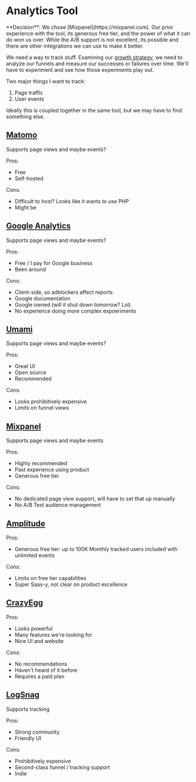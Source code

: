 
# Analytics Tool

<Callout>
  **Decision**: We chose [Mixpanel](https://mixpanel.com). Our prior experience with the tool, its generous free tier,
  and the power of what it can do won us over. While the A/B support is not excellent, its possible and there are other
  integrations we can use to make it better.
</Callout>

We need a way to track stuff. Examining our [growth strategy](/growth-strategy), we need to analyze our funnels and measure our successes or failures over time. We'll have to experiment and see how those experiments play out.

Two major things I want to track:

1. Page traffic
2. User events

Ideally this is coupled together in the same tool, but we may have to find something else.

## [Matomo](https://matomo.org/)

Supports page views and maybe events?

Pros:

- Free
- Self-hosted

Cons:

- Difficult to host? Looks like it wants to use PHP
- Might be

## [Google Analytics](https://developers.google.com/analytics/devguides/collection/ga4)

Supports page views and maybe events?

Pros:

- Free / I pay for Google business
- Been around

Cons:

- Client-side, so adblockers affect reports
- Google documentation
- Google owned (will it shut down tomorrow? Lol)
- No experience doing more complex expoeriments

## [Umami](https://umami.is/docs/about)

Supports page views and maybe events?

Pros:

- Great UI
- Open source
- Recommended

Cons:

- Looks prohibitively expensive
- Limits on funnel views

## [Mixpanel](https://mixpanel.com/home)

Supports page views and maybe events

Pros:

- Highly recommended
- Past experience using product
- Generous free tier

Cons:

- No dedicated page view support, will have to set that up manually
- No A/B Test audience management

## [Amplitude](https://amplitude.com/)

Pros:

- Generous free tier: up to 100K Monthly tracked users included with unlimited events

Cons:

- Limits on free tier capabilities
- Super Saas-y, not clear on product excellence

## [CrazyEgg](crazyegg.com)

Pros:

- Looks powerful
- Many features we're looking for
- Nice UI and website

Cons:

- No recommendations
- Haven't heard of it before
- Requires a paid plan

## [LogSnag](https://logsnag.com/)

Supports tracking

Pros:

- Strong community
- Friendly UI

Cons:

- Prohibitively expensive
- Second-class funnel / tracking support
- Indie
